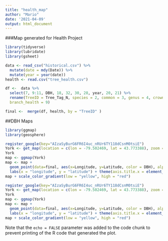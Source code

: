 ```yaml
---
title: "health_map"
author: "Mario"
date: '2021-04-09'
output: html_document
---
```


###Map generated for Health Project
```r
library(tidyverse)
library(lubridate)
library(gsheet)

data <- read_csv("historical.csv") %>% 
  mutate(date = mdy(Date)) %>% 
  mutate(year = year(date)) 
health <- read.csv("tree_health.csv")

df <-  data %>% 
  select(7, 9:11, DBH, 18, 32, 30, 28, year, 20, 21) %>% 
  rename(TreeID = Tree_Tag_N, species = 2, common = 3, genus = 4, crown_width = 6, conks = 7, scars = 8,
  branch_health = 9) 

final <-  merge(df, health, by = "TreeID" )
```
##DBH Maps
```r
library(ggmap)
library(geosphere)

register_google(key="AIzaSyBurG6FR6I4uc_nRUr6TY118dCsnM0tsiE")
York <- get_map(location = c(lon = -79.502469, lat = 43.773388), zoom = 15, maptype = "satellite")
York
map <- ggmap(York)
map <- map +
  geom_point(data=final, aes(x=Longitude, y=Latitude, color = DBH), alpha = 1, size =0.1, shape = 0, show.legend = TRUE) +
  labs(x = "longitude", y = "latitude") + theme(axis.title.x = element_blank()) + theme(axis.title.y = element_blank())
map + scale_color_gradient(low = "yellow", high = "red")
```

```r
register_google(key="AIzaSyBurG6FR6I4uc_nRUr6TY118dCsnM0tsiE")
York <- get_map(location = c(lon = -79.502469, lat = 43.773388), zoom = 15)
York
map <- ggmap(York)
map <- map +
  geom_point(data=final, aes(x=Longitude, y=Latitude, color = DBH), alpha = 1, size =0.1, shape = 0, show.legend = TRUE) +
  labs(x = "longitude", y = "latitude") + theme(axis.title.x = element_blank()) + theme(axis.title.y = element_blank())
map + scale_color_gradient(low = "yellow", high = "red")
```
Note that the `echo = FALSE` parameter was added to the code chunk to prevent printing of the R code that generated the plot.
